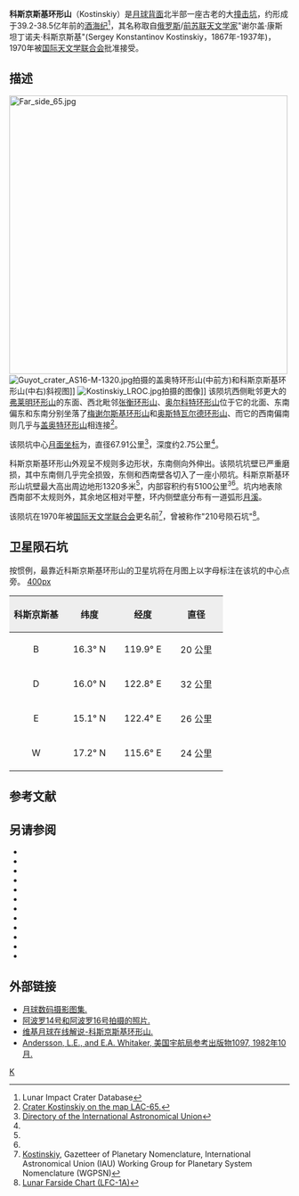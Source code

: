 {{lunar crater data|
 image=Kostinskiy crater AS16-M-3001 ASU.jpg|240px|
 caption=[[阿波罗16号|阿波罗16号]]测绘相机拍摄的图像 (右上方为北)|
 latitude=14.43|
 N_or_S=N|
 longitude=118.85|
 E_or_W=E|
 diameter=67.91公里|
 depth=2.75公里|
 colong=242|
 eponym=谢尔盖·康·科斯京斯基}}
'''科斯京斯基环形山'''（Kostinskiy）是[[月球背面|月球背面]]北半部一座古老的大[[撞击坑|撞击坑]]，约形成于39.2-38.5亿年前的[[酒海纪|酒海纪]]<ref name=LICD>Lunar Impact Crater Database</ref>，其名称取自[[俄罗斯|俄罗斯]]/[[前苏联|前苏联]][[天文学家|天文学家]]"谢尔盖·康斯坦丁诺夫·科斯京斯基"(Sergey Konstantinov Kostinskiy，1867年-1937年)，1970年被[[国际天文学联合会|国际天文学联合会]]批准接受。

==描述== 
[[Image:Far_side_65.jpg|500px]] 
[[File:Guyot_crater_AS16-M-1320.jpg|thumb]]拍摄的盖奥特环形山(中前方)和科斯京斯基环形山(中右)斜视图]]
[[File:Kostinskiy_LROC.jpg|thumb]]拍摄的图像]]
该陨坑西侧毗邻更大的[[弗莱明环形山|弗莱明环形山]]的东面、西北毗邻[[张衡环形山|张衡环形山]]、[[奥尔科特环形山|奥尔科特环形山]]位于它的北面、东南偏东和东南分别坐落了[[梅谢尔斯基环形山|梅谢尔斯基环形山]]和[[奥斯特瓦尔德环形山|奥斯特瓦尔德环形山]]、而它的西南偏南则几乎与[[盖奥特环形山|盖奥特环形山]]相连接<ref>[http://planetarynames.wr.usgs.gov/images/Lunar/lac_65_lo.pdf Crater Kostinskiy on the map LAC-65.]</ref>。


该陨坑中心[[月面坐标|月面坐标]]为{{Coord|14.43|N|118.85|E|globe:Moon|nogoogle=1|noosm=1}}，直径67.91公里<ref name="IAU">[http://planetarynames.wr.usgs.gov/Feature/3096 Directory of the International Astronomical Union]</ref>，深度约2.75公里<ref name="LICD"/>。


科斯京斯基环形山外观呈不规则多边形状，东南侧向外伸出。该陨坑坑壁已严重磨损，其中东南侧几乎完全损毁，东侧和西南壁各切入了一座小陨坑。科斯京斯基环形山坑壁最大高出周边地形1320多米<ref name="LICD"/>，内部容积约有5100公里<sup>3</sup><ref name="LICD"/>。坑内地表除西南部不太规则外，其余地区相对平整，环内侧壁底分布有一道弧形[[月溪|月溪]]。


该陨坑在1970年被[[国际天文学联合会|国际天文学联合会]]更名前<ref>[http://planetarynames.wr.usgs.gov/Feature/3096 Kostinskiy], Gazetteer of Planetary Nomenclature, International Astronomical Union (IAU) Working Group for Planetary System Nomenclature (WGPSN)</ref>，曾被称作"210号陨石坑"<ref>[http://www.lpi.usra.edu/resources/mapcatalog/LunarFarsideCharts/LFC-1%201stEd/LFC-1%202ndEd/LFC-1A/ Lunar Farside Chart (LFC-1A)]</ref>。

==卫星陨石坑==
按惯例，最靠近科斯京斯基环形山的卫星坑将在月图上以字母标注在该坑的中心点旁。
[[image:Kostinskiy_sattelite_craters_map.jpg|400px]]

{| class="wikitable"
!width="25%" style="background:#eeeeee;" |科斯京斯基
!width="25%" style="background:#eeeeee;" |纬度
!width="25%" style="background:#eeeeee;" |经度
!width="25%" style="background:#eeeeee;" |直径
|-
|align="center"|B
|align="center"|16.3° N
|align="center"|119.9° E
|align="center"|20 公里
|-
|align="center"|D
|align="center"|16.0° N
|align="center"|122.8° E
|align="center"|32 公里
|-
|align="center"|E
|align="center"|15.1° N
|align="center"|122.4° E
|align="center"|26 公里
|-
|align="center"|W
|align="center"|17.2° N
|align="center"|115.6° E
|align="center"|24 公里
|}{{clear}}

==参考文献==
{{Reflist}}

==另请参阅==
* {{cite book
  | last1 = Andersson
  | first1 = L. E.
  | last2 = Whitaker
  | first2 = E. A.
  | authorlink2 = Ewen Whitaker
  | date = 1982
  | title = [[NASA|NASA]] Catalogue of Lunar Nomenclature
  | publisher = NASA RP-1097
  | ref = harv
  }}
* {{cite web
  | last = Blue
  | first = Jennifer
  | date = July 25, 2007
  | title = Gazetteer of Planetary Nomenclature
  | publisher = [[United_States_Geological_Survey|USGS]]
  | url = http://planetarynames.wr.usgs.gov/
  | accessdate = 2007-08-05
  | ref = harv
  }}
* {{cite book
  | last1 = Bussey
  | first1 = B.
  | authorlink1 = Ben Bussey
  | last2 = Spudis
  | first2 = P.
  | authorlink2 = Paul Spudis
  | date = 2004
  | title = The Clementine Atlas of the Moon
  | publisher = Cambridge University Press
  | location = New York
  | isbn = 978-0-521-81528-4
  | ref = harv
  }}
* {{cite book
  | last1 = Cocks
  | first1 = Elijah E.
  | last2 = Cocks
  | first2 = Josiah C.
  | date = 1995
  | title = Who's Who on the Moon: A Biographical Dictionary of Lunar Nomenclature
  | url = https://archive.org/details/isbn_9780936389271
  | publisher = Tudor Publishers
  | isbn = 978-0-936389-27-1
  | ref = harv
  }}
* {{cite web
  | last = McDowell
  | first = Jonathan
  | date = July 15, 2007
  | url = http://host.planet4589.org/astro/lunar/
  | title = Lunar Nomenclature
  | publisher = Jonathan's Space Report
  | accessdate = 2007-10-24
  | ref = harv
  }}
* {{cite journal| last1 = Menzel| first1 = D. H.| last2 = Minnaert| first2 = M.| last3 = Levin| first3 = B.| last4 = Dollfus| first4 = A.| last5 = Bell| first5 = B.| title = Report on Lunar Nomenclature by the Working Group of Commission 17 of the IAU| doi = 10.1007/BF00171763| journal = Space Science Reviews| volume = 12| issue = 2| pages = 136–186| date = 1971| bibcode = 1971SSRv...12..136M| ref = harv}}
* {{cite book
  | first = Patrick
  | last = Moore
  | authorlink = Patrick Moore
  | date = 2001
  | title = On the Moon
  | url = https://archive.org/details/patrickmooreonmo00patr
  | publisher = Sterling Publishing Co.
  | isbn = 978-0-304-35469-6
  | ref = harv
  }}
* {{cite book
  | first = Fred W.
  | last = Price
  | date = 1988
  | title = The Moon Observer's Handbook
  | publisher = Cambridge University Press
  | isbn = 978-0-521-33500-3
  | ref = harv
  }}
* {{cite book
  | last = Rükl
  | first = Antonín
  | authorlink = Antonín Rükl
  | date = 1990
  | title = Atlas of the Moon
  | publisher = Kalmbach Books
  | isbn = 978-0-913135-17-4
  | ref = harv
  }}
* {{cite book
  | last = Webb
  | first = Rev. T. W.
  | authorlink = Thomas William Webb
  | date = 1962
  | title = Celestial Objects for Common Telescopes
  | url = https://archive.org/details/celestialobjects00webb
  | edition = 6th revised
  | publisher = Dover
  | isbn = 978-0-486-20917-3
  | ref = harv
  }}
* {{cite book
  | first = Ewen A.
  | last = Whitaker
  | authorlink = Ewen Whitaker
  | date = 1999
  | title = Mapping and Naming the Moon
  | publisher = Cambridge University Press
  | isbn = 978-0-521-62248-6
  | ref = harv
  }}
* {{cite book
  | first = Peter T.
  | last = Wlasuk
  | date = 2000
  | title = Observing the Moon
  | publisher = Springer
  | isbn = 978-1-85233-193-1
  | ref = harv
 }}
{{refend}}

==外部链接==
* [http://www.lpi.usra.edu/resources/lunar_orbiter/bin/srch_nam.shtml?Kostinskiy%7C0 月球数码摄影图集.]
* [http://www.lpi.usra.edu/resources/apollo/search/feature/?feature=Kostinskiy 阿波罗14号和阿波罗16号拍摄的照片.]
* [https://the-moon.wikispaces.com/Kostinskiy 维基月球在线解说-科斯京斯基环形山.]
* [http://planet4589.org/astro/lunar/RP-1097.pdf Andersson, L.E., and E.A. Whitaker, 美国宇航局参考出版物1097, 1982年10月.]

[[Category:月球环形山|K]]